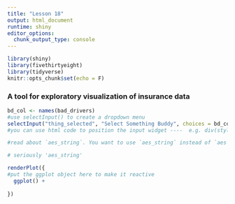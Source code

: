 ```yaml
---
title: "Lesson 18"
output: html_document
runtime: shiny
editor_options: 
  chunk_output_type: console
---
```


```r
library(shiny)
library(fivethirtyeight)
library(tidyverse)
knitr::opts_chunk$set(echo = F)
```


### A tool for exploratory visualization of insurance data

```r
bd_col <- names(bad_drivers)
#use selectInput() to create a dropdown menu
selectInput("thing_selected", "Select Something Buddy", choices = bd_col)
#you can use html code to position the input widget ----  e.g. div(style="display:inline-block", .... )
```


```r
#read about `aes_string`. You want to use `aes_string` instead of `aes` since `selectInput` returns a character.

# seriously 'aes_string'

renderPlot({
#put the ggplot object here to make it reactive
  ggplot() +
    
})
```




